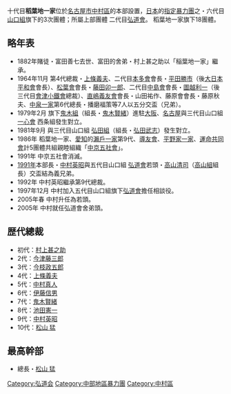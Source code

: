 {{Unreferenced|time=2016-07-23T03:19:50+00:00}}
十代目'''稻葉地一家'''位於[[名古屋市|名古屋市]][[中村區|中村區]]的本部設置，[[日本|日本]]的[[指定暴力團|指定暴力團]]之・六代目[[山口組|山口組]]旗下的3次團體；所屬上部團體 二代目[[弘道會|弘道會]]。 稻葉地一家旗下18團體。

==略年表==
* 1882年賭徒・富田善七去世、富田的舍弟・村上甚之助以「稲葉地一家」繼承。
*1964年11月 第4代總裁・[[上條義夫|上條義夫]]、二代目[[本多會|本多會]]會長・[[平田勝市|平田勝市]]（後[[大日本平和會|大日本平和會]]會長）、[[松葉會|松葉會]]會長・[[藤田卯一郎|藤田卯一郎]]、二代目[[中島會|中島會]]會長・[[圖越利一|圖越利一]]（後三代目[[會津小鐵會|會津小鐵會]]總裁）、[[直嶋義友會|直嶋義友會]]會長・山田祐作、藤原會會長・藤原秋夫、[[中泉一家|中泉一家]]第6代總長・播磨福策等7人以五分交盃（兄弟）。
*1979年2月 旗下[[鬼木組|鬼木組]]（組長・[[鬼木賢緒|鬼木賢緒]]）進駐[[大阪市|大阪]]、[[名古屋|名古屋]]與三代目山口組 [[一心會|一心會]] 西条組發生對立。
*1981年9月 與三代目山口組 [[弘田組|弘田組]]（組長・[[弘田武志|弘田武志]]）發生對立。 
*1986年 稻葉地一家、[[愛知|愛知]]的[[瀨戶一家|瀨戶一家]]第9代、[[導友會|導友會]]、[[平野家一家|平野家一家]]、[[運命共同會|運命共同會]]計5團體共組親睦組織「[[中京五社會|中京五社會]]」。
* 1991年 中京五社會消滅。
*[[1991年|1991年]]本部長・[[中村英昭|中村英昭]]與五代目山口組 [[弘道會|弘道會]]若頭・[[高山清司|高山清司]]（[[高山組|高山組]]組長）交盃結為義兄弟。
* 1992年 中村英昭繼承第9代總裁。
* 1997年12月 中村加入五代目山口組旗下[[弘道會|弘道會]]擔任相談役。 
* 2005年春 中村升任為若頭。
* 2005年  中村就任弘道會舍弟頭。

==歴代總裁==
*初代：[[村上甚之助|村上甚之助]]
*2代：[[今津藤三郎|今津藤三郎]]
*3代：[[今枝政五郎|今枝政五郎]]
*4代：[[上條義夫|上條義夫]]
*5代：[[中村真人|中村真人]]
*6代：[[伊藤信男|伊藤信男]]
*7代：[[鬼木賢緒|鬼木賢緒]]
*8代：[[池田憲一|池田憲一]]
*9代：[[中村英昭|中村英昭]]
*10代：[[松山_猛|松山 猛]]

==最高幹部==
*總長・[[松山猛|松山 猛]]

{{DEFAULTSORT:Inabaji ikka}}
[[Category:弘道会|Category:弘道会]]
[[Category:中部地區暴力團|Category:中部地區暴力團]]
[[Category:中村區|Category:中村區]]

{{Japan-org-stub}}